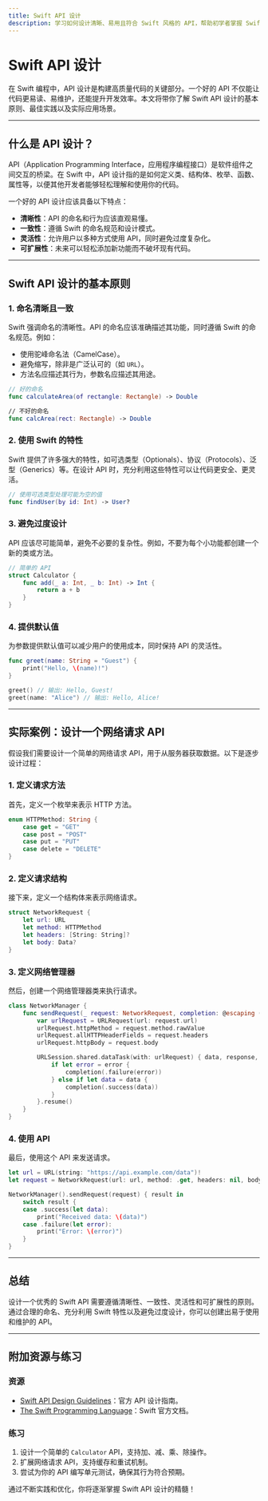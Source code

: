 ```yaml
---
title: Swift API 设计
description: 学习如何设计清晰、易用且符合 Swift 风格的 API，帮助初学者掌握 Swift 编程中的最佳实践。
---
```


# Swift API 设计

在 Swift 编程中，API 设计是构建高质量代码的关键部分。一个好的 API 不仅能让代码更易读、易维护，还能提升开发效率。本文将带你了解 Swift API 设计的基本原则、最佳实践以及实际应用场景。

---

## 什么是 API 设计？

API（Application Programming Interface，应用程序编程接口）是软件组件之间交互的桥梁。在 Swift 中，API 设计指的是如何定义类、结构体、枚举、函数、属性等，以便其他开发者能够轻松理解和使用你的代码。

一个好的 API 设计应该具备以下特点：
- **清晰性**：API 的命名和行为应该直观易懂。
- **一致性**：遵循 Swift 的命名规范和设计模式。
- **灵活性**：允许用户以多种方式使用 API，同时避免过度复杂化。
- **可扩展性**：未来可以轻松添加新功能而不破坏现有代码。

---

## Swift API 设计的基本原则

### 1. 命名清晰且一致
Swift 强调命名的清晰性。API 的命名应该准确描述其功能，同时遵循 Swift 的命名规范。例如：
- 使用驼峰命名法（CamelCase）。
- 避免缩写，除非是广泛认可的（如 `URL`）。
- 方法名应描述其行为，参数名应描述其用途。

```swift
// 好的命名
func calculateArea(of rectangle: Rectangle) -> Double

// 不好的命名
func calcArea(rect: Rectangle) -> Double
```

### 2. 使用 Swift 的特性
Swift 提供了许多强大的特性，如可选类型（Optionals）、协议（Protocols）、泛型（Generics）等。在设计 API 时，充分利用这些特性可以让代码更安全、更灵活。

```swift
// 使用可选类型处理可能为空的值
func findUser(by id: Int) -> User?
```

### 3. 避免过度设计
API 应该尽可能简单，避免不必要的复杂性。例如，不要为每个小功能都创建一个新的类或方法。

```swift
// 简单的 API
struct Calculator {
    func add(_ a: Int, _ b: Int) -> Int {
        return a + b
    }
}
```

### 4. 提供默认值
为参数提供默认值可以减少用户的使用成本，同时保持 API 的灵活性。

```swift
func greet(name: String = "Guest") {
    print("Hello, \(name)!")
}

greet() // 输出: Hello, Guest!
greet(name: "Alice") // 输出: Hello, Alice!
```

---

## 实际案例：设计一个网络请求 API

假设我们需要设计一个简单的网络请求 API，用于从服务器获取数据。以下是逐步设计过程：

### 1. 定义请求方法
首先，定义一个枚举来表示 HTTP 方法。

```swift
enum HTTPMethod: String {
    case get = "GET"
    case post = "POST"
    case put = "PUT"
    case delete = "DELETE"
}
```

### 2. 定义请求结构
接下来，定义一个结构体来表示网络请求。

```swift
struct NetworkRequest {
    let url: URL
    let method: HTTPMethod
    let headers: [String: String]?
    let body: Data?
}
```

### 3. 定义网络管理器
然后，创建一个网络管理器类来执行请求。

```swift
class NetworkManager {
    func sendRequest(_ request: NetworkRequest, completion: @escaping (Result<Data, Error>) -> Void) {
        var urlRequest = URLRequest(url: request.url)
        urlRequest.httpMethod = request.method.rawValue
        urlRequest.allHTTPHeaderFields = request.headers
        urlRequest.httpBody = request.body

        URLSession.shared.dataTask(with: urlRequest) { data, response, error in
            if let error = error {
                completion(.failure(error))
            } else if let data = data {
                completion(.success(data))
            }
        }.resume()
    }
}
```

### 4. 使用 API
最后，使用这个 API 来发送请求。

```swift
let url = URL(string: "https://api.example.com/data")!
let request = NetworkRequest(url: url, method: .get, headers: nil, body: nil)

NetworkManager().sendRequest(request) { result in
    switch result {
    case .success(let data):
        print("Received data: \(data)")
    case .failure(let error):
        print("Error: \(error)")
    }
}
```

---

## 总结

设计一个优秀的 Swift API 需要遵循清晰性、一致性、灵活性和可扩展性的原则。通过合理的命名、充分利用 Swift 特性以及避免过度设计，你可以创建出易于使用和维护的 API。

---

## 附加资源与练习

### 资源
- [Swift API Design Guidelines](https://swift.org/documentation/api-design-guidelines/)：官方 API 设计指南。
- [The Swift Programming Language](https://docs.swift.org/swift-book/)：Swift 官方文档。

### 练习
1. 设计一个简单的 `Calculator` API，支持加、减、乘、除操作。
2. 扩展网络请求 API，支持缓存和重试机制。
3. 尝试为你的 API 编写单元测试，确保其行为符合预期。

通过不断实践和优化，你将逐渐掌握 Swift API 设计的精髓！